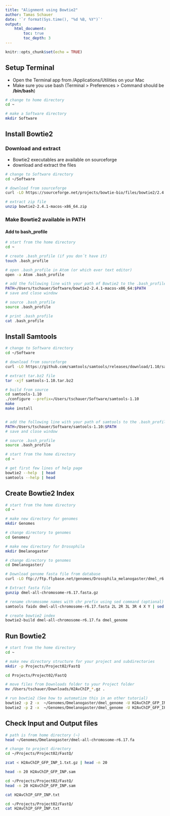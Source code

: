 ```yaml
---
title: "Alignment using Bowtie2"
author: Tamas Schauer
date: '`r format(Sys.time(), "%d %B, %Y")`'
output: 
    html_document:
        toc: true
        toc_depth: 3
---
```

<style>
pre {
  overflow-x: auto;
}
pre code {
  word-wrap: normal;
  white-space: pre;
}
</style>

```r
knitr::opts_chunk$set(echo = TRUE)
```


## Setup Terminal

* Open the Terminal app from /Applications/Utilities on your Mac
* Make sure you use bash (Terminal > Preferences > Command should be **/bin/bash**)

```sh
# change to home directory
cd ~

# make a Software directory
mkdir Software
```


## Install Bowtie2

### Download and extract

* Bowtie2 executables are available on sourceforge
* download and extract the files

```bash
# change to Software directory
cd ~/Software

# download from sourceforge
curl -LO https://sourceforge.net/projects/bowtie-bio/files/bowtie2/2.4.1/bowtie2-2.4.1-macos-x86_64.zip

# extract zip file
unzip bowtie2-2.4.1-macos-x86_64.zip
```

### Make Bowtie2 available in PATH


#### Add to bash_profile

```bash
# start from the home directory
cd ~   

# create .bash_profile (if you don´t have it)
touch .bash_profile

# open .bash_profile in Atom (or which ever text editor)
open -a Atom .bash_profile

# add the following line with your path of Bowtie2 to the .bash_profile file
PATH=/Users/tschauer/Software/bowtie2-2.4.1-macos-x86_64:$PATH
# save and close window

# source .bash_profile
source .bash_profile

# print .bash_profile
cat .bash_profile
```


## Install Samtools

```bash
# change to Software directory
cd ~/Software

# download from sourceforge
curl -LO https://github.com/samtools/samtools/releases/download/1.10/samtools-1.10.tar.bz2

# extract tar.bz2 file
tar -xjf samtools-1.10.tar.bz2 

# build from source
cd samtools-1.10
./configure --prefix=/Users/tschauer/Software/samtools-1.10
make
make install


# add the following line with your path of samtools to the .bash_profile file
PATH=/Users/tschauer/Software/samtools-1.10:$PATH
# save and close window

# source .bash_profile
source .bash_profile


```

```bash
# start from the home directory
cd ~   

# get first few lines of help page
bowtie2 --help  | head
samtools --help | head
```

## Create Bowtie2 Index 

```bash
# start from the home directory
cd ~   

# make new directory for genomes
mkdir Genomes

# change directory to genomes
cd Genomes/

# make new directory for Drosophila
mkdir Dmelanogaster

# change directory to genomes
cd Dmelanogaster/

# Download genome fasta file from database
curl -LO ftp://ftp.flybase.net/genomes/Drosophila_melanogaster/dmel_r6.17_FB2017_04/fasta/dmel-all-chromosome-r6.17.fasta.gz

# Extract fasta file
gunzip dmel-all-chromosome-r6.17.fasta.gz

# rename chromosome names with chr prefix using sed command (optional)
samtools faidx dmel-all-chromosome-r6.17.fasta 2L 2R 3L 3R 4 X Y | sed 's/^>/>chr/' > dmel-all-chromosome-r6.17.fa

# create bowtie2 index
bowtie2-build dmel-all-chromosome-r6.17.fa dmel_genome
```

## Run Bowtie2

```bash
# start from the home directory
cd ~   

# make new directory structure for your project and subdirectories
mkdir -p Projects/Project02/FastQ

cd Projects/Project02/FastQ

# move files from Downloads folder to your Project folder
mv /Users/tschauer/Downloads/H2AvChIP_*.gz .

# run bowtie2 (See how to automatize this in an other tutorial)
bowtie2 -p 2 -x  ~/Genomes/Dmelanogaster/dmel_genome -U H2AvChIP_GFP_INP_1.txt.gz  > H2AvChIP_GFP_INP.sam 2> H2AvChIP_GFP_INP.txt
bowtie2 -p 2 -x  ~/Genomes/Dmelanogaster/dmel_genome -U H2AvChIP_GFP_IP_1.txt.gz   > H2AvChIP_GFP_IP.sam  2> H2AvChIP_GFP_IP.txt

```


## Check Input and Output files

```bash
# path is from home directory (~)
head ~/Genomes/Dmelanogaster/dmel-all-chromosome-r6.17.fa
```

```bash
# change to project directory
cd ~/Projects/Project02/FastQ/

zcat < H2AvChIP_GFP_INP_1.txt.gz | head -n 20
```

```bash
head -n 20 H2AvChIP_GFP_INP.sam
```

```bash
cd ~/Projects/Project02/FastQ/
head -n 20 H2AvChIP_GFP_INP.sam
```


```bash
cat H2AvChIP_GFP_INP.txt
```

```bash
cd ~/Projects/Project02/FastQ/
cat H2AvChIP_GFP_INP.txt
```






